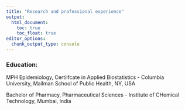 ```yaml
---
title: "Research and professional experience"
output: 
  html_document:
    toc: true
    toc_float: true
editor_options: 
  chunk_output_type: console
---
```



### Education: 

MPH Epidemiology, Certiifcate in Applied Biostatistics - 
Columbia University, Mailman School of Public Health, NY, USA

Bachelor of Pharmacy, Pharmaceutical Sciences - 
Institute of CHemical Technology, Mumbai, India


